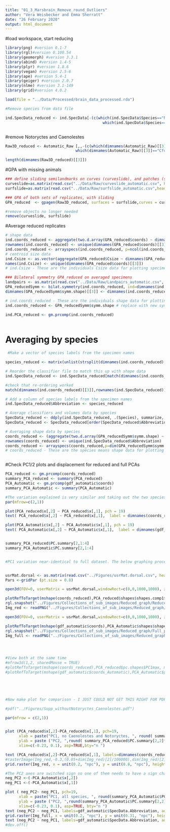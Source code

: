 ```yaml
---
title: "01_3_Marsbrain_Remove_round_Outliers"
author: "Vera Weisbecker and Emma Sherratt"
date: "26 February 2020"
output: html_document
---
```


#load workspace, start reducing
```r


library(png) #version 0.1-7
library(rgl)#version 0.100.54
library(geomorph) #version 3.3.1
library(abind) #version 1.4-5
library(plyr) #version 1.8.6
library(vegan) #version 2.5-6
library(ape) #version 5.4-1
library(geiger) #version 2.0.7
library(nlme) #version 3.1-149
library(grid)#version 4.0.2

load(file = "../Data/Processed/brain_data_processed.rda")

#Remove species from data file

ind.SpecData_reduced <- ind.SpecData[-(c(which(ind.SpecData$Species=="Notoryctes_typhlops"),
                                           which(ind.SpecData$Species=="Caenolestes_fuliginosus"))),]



```

#remove Notoryctes and Caenolestes

```r

Raw3D_reduced <- Automatic_Raw [,,-(c(which(dimnames(Automatic_Raw)[[3]]=="Ntyph_AMNH202107"),
                               which(dimnames(Automatic_Raw)[[3]]=="Cfulig_KU124015")))]

length(dimnames(Raw3D_reduced)[[3]])

```

#GPA with missing animals

```r

### define sliding semilandmarks on curves (curveslide), and patches (surfslide) 
curveslide=as.matrix(read.csv("../Data/Raw/curveslide_automatic.csv", header=T))
surfslide=as.matrix(read.csv("../Data/Raw/surfslide_automatic.csv",header=T))

### GPA of both sets of replicates, with sliding
GPA_reduced  <- gpagen(Raw3D_reduced, surfaces = surfslide,curves = curveslide)

#remove objects no longer needed
remove(curveslide, surfslide)


```

#Average reduced replicates

```r

# shape data
ind.coords_reduced <- aggregate(two.d.array(GPA_reduced$coords) ~ dimnames(GPA_reduced$coords)[[3]], FUN=mean)[,-1]
rownames(ind.coords_reduced) <- unique(dimnames(GPA_reduced$coords)[[3]])
ind.coords_reduced <- arrayspecs(ind.coords_reduced, p=ncol(ind.coords_reduced)/3, k=3)
# centroid size data
ind.Csize <- as.vector(aggregate(GPA_reduced$Csize ~ dimnames(GPA_reduced$coords)[[3]], FUN=mean)[,-1])
names(ind.Csize) <- unique(dimnames(GPA_reduced$coords)[[3]])
# ind.Csize - These are the individuals Csize data for plotting specimen allometry graphs

### Bilateral symmetry GPA_reduced on averaged specimens
landpairs <- as.matrix(read.csv("../Data/Raw/Landpairs_automatic.csv", header = F))
GPA_reducedSymm <- bilat.symmetry(ind.coords_reduced, ind=dimnames(ind.coords_reduced)[[3]], side=NULL, replicate=NULL, object.sym=TRUE, land.pairs =landpairs)
dimnames(GPA_reducedSymm$symm.shape)[[3]] <- dimnames(ind.coords_reduced)[[3]] # rename

# ind.coords_reduced - These are the individuals shape data for plotting specimen graphs
ind.coords_reduced <- GPA_reducedSymm$symm.shape # replace with new symm.shape

ind.PCA_reduced <- gm.prcomp(ind.coords_reduced)



```
# Averaging by species

```r

 #Make a vector of species labels from the specimen names

species_reduced <- matrix(unlist(strsplit(dimnames(ind.coords_reduced)[[3]], "_")), ncol=2, byrow = T)[,1]

# Reorder the classifier file to match this up with shape data
ind.SpecData_reduced <- ind.SpecData_reduced[match(dimnames(ind.coords_reduced)[[3]],rownames(ind.SpecData_reduced)),]

#check that re-ordering worked
match(dimnames(ind.coords_reduced)[[3]],rownames(ind.SpecData_reduced))==c(1:82)

# Add a column of species labels from the specimen names
ind.SpecData_reduced$Abbreviation <- species_reduced

# Average classifiers and volumes data by species
SpecData_reduced <- ddply(ind.SpecData_reduced, .(Species), summarize, Clade_major=unique(Clade_major),Cladename=unique(Cladename),Fossil=unique(Fossil),Macropod=unique(Macropod),Bodymass_g=mean(Bodymass_g),Brain_mm3=mean(Brain_mm3), OB=mean(OB), Cerebrum=mean(Cerebrum), Cerebellum=mean(Cerebellum), Medulla=mean(Medulla), Abbreviation=unique(Abbreviation))
SpecData_reduced <- SpecData_reduced[order(SpecData_reduced$Abbreviation),]# Alphabetical by Gsp abbreviation

# Averaging shape data by species
coords_reduced <- (aggregate(two.d.array(GPA_reducedSymm$symm.shape) ~ ind.SpecData_reduced$Abbreviation, FUN=mean))[,-1]
rownames(coords_reduced) <- unique(ind.SpecData_reduced$Abbreviation)
coords_reduced <- arrayspecs(coords_reduced,p=dim(GPA_reducedSymm$symm.shape)[1],k=3) # 3D array
# coords_reduced - These are the species means shape data for plotting species graphs



```

#Check PC1/2 plots and displacement for reduced and full PCAs

```r

PCA_reduced <- gm.prcomp(coords_reduced)
summary_PCA_reduced <- summary(PCA_reduced)
PCA_Automatic <- gm.prcomp(gdf_automatic$coords)
summary_PCA_Automatic <- summary(PCA_Automatic)

#The variation explained is very similar and taking out the two species does not reduce the $ of variation on PC1 much
par(mfrow=c(2,1))

plot(PCA_reduced$x[,2] ~ PCA_reduced$x[,1], pch = 19)
text( PCA_reduced$x[,2] ~ PCA_reduced$x[,1],  label = dimnames(coords_reduced)[[3]])

plot(PCA_Automatic$x[,2] ~ PCA_Automatic$x[,1], pch = 19)
text( PCA_Automatic$x[,2] ~ PCA_Automatic$x[,1],  label = dimnames(gdf_automatic$coords)[[3]])


summary_PCA_reduced$PC.summary[2,1:4]
summary_PCA_Automatic$PC.summary[2,1:4]


#PC1 variation near-identical to full dataset. The below graphing procedure is explained in more detail in the Figure file.


usrMat.dorsal <- as.matrix(read.csv("../Figures/usrMat.dorsal.csv", header = T))
Pars <-gridPar (pt.size = 0.8)

open3d(FOV=0, userMatrix = usrMat.dorsal,windowRect=c(0,0,1000,1000), zoom=0.85)

plotRefToTarget(mshape(coords_reduced),PCA_reduced$shapes$shapes.comp1$min , method="vector", gridPars = Pars  )
rgl.snapshot("../Figures/Collections_of_sub_images/Reduced_graph/Reduced_plotref.png" )
Img_red <- readPNG("../Figures/Collections_of_sub_images/Reduced_graph/Reduced_plotref.png") 

open3d(FOV=0, userMatrix = usrMat.dorsal,windowRect=c(0,0,1000,1000), zoom=0.85)

plotRefToTarget(mshape(gdf_automatic$coords),PCA_Automatic$shapes$shapes.comp1$max, method="vector", gridPars = Pars  )
rgl.snapshot("../Figures/Collections_of_sub_images/Reduced_graph/Full_plotref.png" )
Img_full <- readPNG("../Figures/Collections_of_sub_images/Reduced_graph/Full_plotref.png") 




#View both at the same time
#mfrow3d(1,2, sharedMouse = TRUE)
#plotRefToTarget(mshape(coords_reduced),PCA_reduced$pc.shapes$PC1max, method="vector", gridPars = Pars  )
#plotRefToTarget(mshape(gdf_automatic$coords_Automatic),PCA_Automatic$pc.shapes$PC1min, method="vector", gridPars = Pars )




 
#Now make plot for comparison - I JUST COULD NOT GET THIS RIGHT FOR PDF...so it will have to stay a screenshot job!

#pdf("../Figures/Supp_withoutNotoryctes_Caenolestes.pdf")

par(mfrow = c(2,1))


plot (PCA_reduced$x[,2]~PCA_reduced$x[,1], pch=19, 
      xlab = paste("PC1, no Caenolestes and Notoryctes, ", round( summary_PCA_reduced$PC.summary[2,1]*100), "%", sep = ""),
      ylab = paste ("PC2, ",round( summary_PCA_reduced$PC.summary[2,2]*100), "%", sep = "")  ,
      xlim=c(-0.23, 0.1), asp=TRUE,bty="n ")

text (PCA_reduced$x[,2]~PCA_reduced$x[,1], labels=dimnames(coords_reduced)[[3]], adj = 1.1 )
#rasterImage(Img_red,-0.3,(0.05+dim(Img_red)[2]/100000),dim(Img_red)[2]/100000,dim(Img_red)[1]/100000)
grid.raster(Img_red, x = unit(0.2, "npc"), y = unit(0.8, "npc"), height = 0.3  )

#The PC2 axes are switched sign so one of them needs to have a sign change for all values. For some weird reason, I can't reverse the sign inside of plot()
neg_PC2 <-(-PCA_Automatic$x[,2])
neg_PC1 <-(-PCA_Automatic$x[,1])

plot ( neg_PC2~ neg_PC1, pch=19, 
      xlab = paste("PC1, all species, ", round(summary_PCA_Automatic$PC.summary[2,1]*100), "%", sep = ""),
      ylab = paste ("PC2, ",round(summary_PCA_Automatic$PC.summary[2,2]*100), "%", sep = "")  ,
      xlim=c(-0.23, 0.1), asp=TRUE, bty="n ")
text (neg_PC2 ~ neg_PC1, labels=gdf_automatic$SpecData.Abbreviation, adj = 1.1 )
grid.raster(Img_full, x = unit(0.2, "npc"), y = unit(0.31, "npc"), height = 0.3 )
text (neg_PC2 ~ neg_PC1, labels=gdf_automatic$SpecData.Abbreviation, adj = 1.1 )
#dev.off()





```